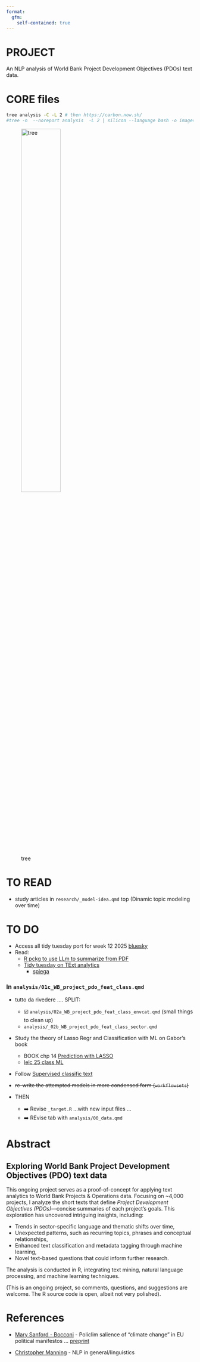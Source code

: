 ```yaml
---
format:
  gfm:
    self-contained: true
---    
```


<!-- README.md is generated from README.qmd. Please edit that file -->

# PROJECT
An NLP analysis of World Bank Project Development Objectives (PDOs) text data.


# CORE files 

```bash
tree analysis -C -L 2 # then https://carbon.now.sh/
#tree -n  --noreport analysis  -L 2 | silicon --language bash -o images/tree.png
```
![tree](images/tree.png){width=50%}

# TO READ 

+ study articles in `research/_model-idea.qmd` top (Dinamic topic modeling over time)

# TO DO

+  Access all tidy tuesday port for week 12 2025
  [bluesky](https://bsky.app/search?q=week+12+%23tidytuesday)
- Read:
   + [R pckg to use LLm to summarize from PDF](https://posit.co/blog/mall-ai-powered-text-analysis/)
   + [Tidy tuesday on TExt analytics](https://github.com/rfordatascience/tidytuesday/blob/main/data/2025/2025-03-25/readme.md)
      + [spiega](https://gregoryvdvinne.github.io/Text-Mining-Amazon-Budgets.html)


### In `analysis/01c_WB_project_pdo_feat_class.qmd`

+ tutto da rivedere .... SPLIT: 
   + ☑️ `analysis/02a_WB_project_pdo_feat_class_envcat.qmd` (small things to clean up)
   + `analysis/_02b_WB_project_pdo_feat_class_sector.qmd`
+  Study the theory of Lasso Regr and Classification with ML on Gabor's book
   + BOOK chp 14 [Prediction with LASSO](https://github.com/gabors-data-analysis/da-coding-rstats/tree/main/lecture22-lasso)
   + [lelc 25 class ML](https://github.com/gabors-data-analysis/da-coding-rstats/tree/main/lecture25-classification-wML)
+ Follow [Supervised classific text ](https://bookdown.org/f_lennert/text-mining-book/supervisedml.html)
+ ~~re-write the attempted models in more condensed form (`workflowsets`)~~

+ THEN 
   + ➡️ Revise `_target.R` ...with new input files ...
   + ➡️ REvise tab with  `analysis/00_data.qmd`

<!-- 
# + mandare a 
#    + tipo di Data ninja
#    + tipo Vincenzo
#    + gianni  
#    + michele MD a DC 
-->
   
# Abstract 

## Exploring World Bank Project Development Objectives (PDO) text data
This ongoing project serves as a proof-of-concept for applying text analytics to World Bank Projects & Operations data. Focusing on ~4,000 projects, I analyze the short texts that define *Project Development Objectives (PDOs)*—concise summaries of each project's goals. This exploration has uncovered intriguing insights, including:  

- Trends in sector-specific language and thematic shifts over time,  
- Unexpected patterns, such as recurring topics, phrases and conceptual relationships,  
- Enhanced text classification and metadata tagging through machine learning,  
- Novel text-based questions that could inform further research.  

The analysis is conducted in R, integrating text mining, natural language processing, and machine learning techniques.  

(This is an ongoing project, so comments, questions, and suggestions are welcome. The R source code is open, albeit not very polished). 


# References
- [Mary Sanford - Bocconi](https://sites.google.com/view/marysanford/projects-in-development?authuser=0) - Policlim salience of "climate change" in EU political manifestos ... [preprint](https://osf.io/preprints/osf/bq356) 

- [Christopher Manning](https://nlp.stanford.edu/~manning/) - NLP in general/linguistics
